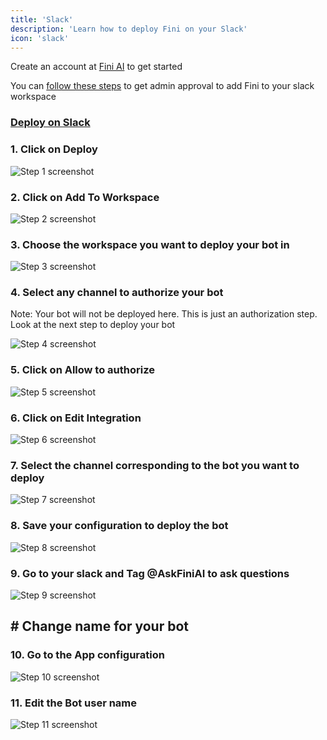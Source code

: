```yaml
---
title: 'Slack'
description: 'Learn how to deploy Fini on your Slack'
icon: 'slack'
---
```


<Tip>Create an account at [Fini AI](https://app.usefini.com) to get started</Tip>

<Info> You can [follow these steps](https://slack.com/intl/en-gb/help/articles/202035138-Add-apps-to-your-Slack-workspace#request-app-approval) to get admin approval to add Fini to your slack workspace </Info>

### [Deploy on Slack](https://staging.usefini.com/dashboard/deploy)


### 1. Click on Deploy
![Step 1 screenshot](https://images.tango.us/workflows/37500c6e-665f-4fd0-9b38-3d8624498dda/steps/504aaae3-d1fe-4d66-9f10-6a889c8ed1fe/cd62581e-aa03-4b58-8863-3f5d096f15d7.png?crop=focalpoint&fit=crop&fp-x=0.5000&fp-y=0.5000&fp-z=2.0000&w=1200&mark-x=-574&mark-y=159&m64=aHR0cHM6Ly9pbWFnZXMudGFuZ28udXMvc3RhdGljL2JsYW5rLnBuZz9tYXNrPWNvcm5lcnMmYm9yZGVyPTYlMkNGRjc0NDImdz00ODYmaD0xMDAmZml0PWNyb3AmY29ybmVyLXJhZGl1cz0xMA%3D%3D)


### 2. Click on Add To Workspace
![Step 2 screenshot](https://images.tango.us/workflows/37500c6e-665f-4fd0-9b38-3d8624498dda/steps/be6700a7-0dd8-4a6c-929f-1588c4fd08c1/5a2f2529-ae10-4790-8d8a-00a0417fea2a.png?crop=focalpoint&fit=crop&fp-x=0.3941&fp-y=0.4983&fp-z=1.2723&w=1200&mark-x=379&mark-y=379&m64=aHR0cHM6Ly9pbWFnZXMudGFuZ28udXMvc3RhdGljL2JsYW5rLnBuZz9tYXNrPWNvcm5lcnMmYm9yZGVyPTYlMkNGRjc0NDImdz0yMTQmaD01MyZmaXQ9Y3JvcCZjb3JuZXItcmFkaXVzPTEw)


### 3. Choose the workspace you want to deploy your bot in
![Step 3 screenshot](https://images.tango.us/workflows/37500c6e-665f-4fd0-9b38-3d8624498dda/steps/b0d0684c-24f3-41b4-9282-71d72208ae42/d40f2e58-c399-47f4-887d-f6079f225779.png?crop=focalpoint&fit=crop&fp-x=0.5000&fp-y=0.5000&w=1200&mark-x=861&mark-y=197&m64=aHR0cHM6Ly9pbWFnZXMudGFuZ28udXMvc3RhdGljL2JsYW5rLnBuZz9tYXNrPWNvcm5lcnMmYm9yZGVyPTQlMkNGRjc0NDImdz0zMjcmaD00MiZmaXQ9Y3JvcCZjb3JuZXItcmFkaXVzPTEw)


### 4. Select any channel to authorize your bot

Note: Your bot will not be deployed here. This is just an authorization step. Look at the next step to deploy your bot

![Step 4 screenshot](https://images.tango.us/workflows/37500c6e-665f-4fd0-9b38-3d8624498dda/steps/1a2985dc-13ae-4a02-b084-bc080e203cdb/587725a7-0f4b-4f0f-85b3-3348e9c0194a.png?crop=focalpoint&fit=crop&fp-x=0.5039&fp-y=0.7241&fp-z=1.4398&w=1200&mark-x=257&mark-y=465&m64=aHR0cHM6Ly9pbWFnZXMudGFuZ28udXMvc3RhdGljL2JsYW5rLnBuZz9tYXNrPWNvcm5lcnMmYm9yZGVyPTYlMkNGRjc0NDImdz02ODYmaD03NCZmaXQ9Y3JvcCZjb3JuZXItcmFkaXVzPTEw)


### 5. Click on Allow to authorize
![Step 5 screenshot](https://images.tango.us/workflows/37500c6e-665f-4fd0-9b38-3d8624498dda/steps/0ed4847e-2351-4787-b8be-592f5edd33c6/35535a7f-de6a-4153-9fe6-c8bbc8613c51.png?crop=focalpoint&fit=crop&fp-x=0.5000&fp-y=0.5000&w=1200&mark-x=602&mark-y=657&m64=aHR0cHM6Ly9pbWFnZXMudGFuZ28udXMvc3RhdGljL2JsYW5rLnBuZz9tYXNrPWNvcm5lcnMmYm9yZGVyPTQlMkNGRjc0NDImdz0xMDMmaD01MSZmaXQ9Y3JvcCZjb3JuZXItcmFkaXVzPTEw)


### 6. Click on Edit Integration
![Step 6 screenshot](https://images.tango.us/workflows/37500c6e-665f-4fd0-9b38-3d8624498dda/steps/cd513ca2-dd4c-4a9f-9357-9b698a91941a/67b85e4a-2c72-4cf0-9497-dfecd559de05.png?crop=focalpoint&fit=crop&fp-x=0.3584&fp-y=0.3580&fp-z=1.3968&w=1200&mark-x=417&mark-y=539&m64=aHR0cHM6Ly9pbWFnZXMudGFuZ28udXMvc3RhdGljL2JsYW5rLnBuZz9tYXNrPWNvcm5lcnMmYm9yZGVyPTYlMkNGRjc0NDImdz0xOTYmaD01OSZmaXQ9Y3JvcCZjb3JuZXItcmFkaXVzPTEw)


### 7. Select the channel corresponding to the bot you want to deploy
![Step 7 screenshot](https://images.tango.us/workflows/37500c6e-665f-4fd0-9b38-3d8624498dda/steps/ca3b8452-acf6-4f98-b072-41d3ebd7c927/f8b3cc72-cc3a-442e-926e-5820ffd3d8d0.png?crop=focalpoint&fit=crop&fp-x=0.5000&fp-y=0.5000&w=1200&mark-x=612&mark-y=197&m64=aHR0cHM6Ly9pbWFnZXMudGFuZ28udXMvc3RhdGljL2JsYW5rLnBuZz9tYXNrPWNvcm5lcnMmYm9yZGVyPTQlMkNGRjc0NDImdz0yNDQmaD00NiZmaXQ9Y3JvcCZjb3JuZXItcmFkaXVzPTEw)


### 8. Save your configuration to deploy the bot
![Step 8 screenshot](https://images.tango.us/workflows/37500c6e-665f-4fd0-9b38-3d8624498dda/steps/95ac33d8-0929-431e-9ceb-c2e7c17cdbb4/67ff932d-9941-4903-bf9e-d72256a134e8.png?crop=focalpoint&fit=crop&fp-x=0.5000&fp-y=0.5000&w=1200&mark-x=318&mark-y=738&m64=aHR0cHM6Ly9pbWFnZXMudGFuZ28udXMvc3RhdGljL2JsYW5rLnBuZz9tYXNrPWNvcm5lcnMmYm9yZGVyPTQlMkNGRjc0NDImdz02MiZoPTQyJmZpdD1jcm9wJmNvcm5lci1yYWRpdXM9MTA%3D)


### 9. Go to your slack and Tag @AskFiniAI to ask questions
![Step 9 screenshot](https://images.tango.us/workflows/37500c6e-665f-4fd0-9b38-3d8624498dda/steps/24e6037a-d906-4923-ae22-2bc817f34d20/53caeb30-2611-43f5-b503-95ed47b6d17c.png?crop=focalpoint&fit=crop&fp-x=0.5000&fp-y=0.5000&w=1200)


## # Change name for your bot


### 10. Go to the App configuration
![Step 10 screenshot](https://images.tango.us/workflows/37500c6e-665f-4fd0-9b38-3d8624498dda/steps/be591981-ce68-4383-ba9b-fa7b0d93380a/9aff3e12-fe77-4eac-9395-a5a085367a05.png?crop=focalpoint&fit=crop&fp-x=0.5000&fp-y=0.5000&w=1200)


### 11. Edit the Bot user name
![Step 11 screenshot](https://images.tango.us/workflows/37500c6e-665f-4fd0-9b38-3d8624498dda/steps/c82e9171-1fed-4195-82f9-0ec4fae8fed7/6daa4a74-2483-4d34-a149-6f80e0b38523.png?crop=focalpoint&fit=crop&fp-x=0.5000&fp-y=0.5000&w=1200)

<br />
